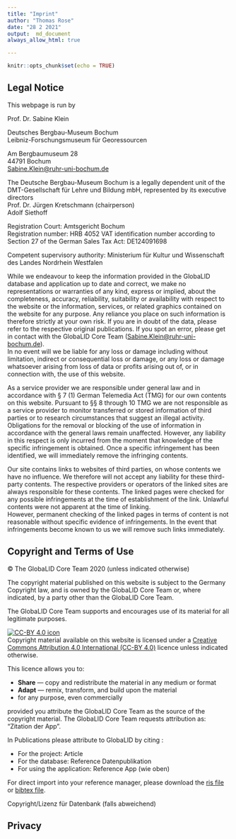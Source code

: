 ```yaml
---
title: "Imprint"
author: "Thomas Rose"
date: "28 2 2021"
output:  md_document
always_allow_html: true

---
```


```r
knitr::opts_chunk$set(echo = TRUE)

```

## Legal Notice 

This webpage is run by 

Prof. Dr. Sabine Klein

Deutsches Bergbau-Museum Bochum  
Leibniz-Forschungsmuseum für Georessourcen

Am Bergbaumuseum 28  
44791 Bochum  
[Sabine.Klein@ruhr-uni-bochum.de](mailto:Sabine.Klein@ruhr-uni-bochum.de)  

The Deutsche Bergbau-Museum Bochum is a legally dependent unit of the DMT-Gesellschaft für Lehre und Bildung mbH, represented by its executive directors  
Prof. Dr. Jürgen Kretschmann (chairperson)  
Adolf Siethoff  

Registration Court: Amtsgericht Bochum  
Registration number: HRB 4052
VAT identification number according to Section 27 of the German Sales Tax Act: DE124091698

Competent supervisory authority: Ministerium für Kultur und Wissenschaft des Landes Nordrhein Westfalen  

While we endeavour to keep the information provided in the GlobaLID database and application up to date and correct, we make no representations or warranties of any kind, express or implied, about the completeness, accuracy, reliability, suitability or availability with respect to the website or the information, services, or related graphics contained on the website for any purpose. Any reliance you place on such information is therefore strictly at your own risk. If you are in doubt of the data, please refer to the respective original publications. If you spot an error, please get in contact with the GlobaLID Core Team ([Sabine.Klein@ruhr-uni-bochum.de](mailto:Sabine.Klein@ruhr-uni-bochum.de)).  
In no event will we be liable for any loss or damage including without limitation, indirect or consequential loss or damage, or any loss or damage whatsoever arising from loss of data or profits arising out of, or in connection with, the use of this website.

As a service provider we are responsible under general law and in accordance with § 7 (1) German Telemedia Act (TMG) for our own contents on this website. Pursuant to §§ 8 through 10 TMG we are not responsible as a service provider to monitor transferred or stored information of third parties or to research circumstances that suggest an illegal activity.  
Obligations for the removal or blocking of the use of information in accordance with the general laws remain unaffected. However, any liability in this respect is only incurred from the moment that knowledge of the specific infringement is obtained. Once a specific infringement has been identified, we will immediately remove the infringing contents.

Our site contains links to websites of third parties, on whose contents we have no influence. We therefore will not accept any liability for these third-party contents. The respective providers or operators of the linked sites are always responsible for these contents. The linked pages were checked for any possible infringements at the time of establishment of the link. Unlawful contents were not apparent at the time of linking.  
However, permanent checking of the linked pages in terms of content is not reasonable without specific evidence of infringements. In the event that infringements become known to us we will remove such links immediately.

## Copyright and Terms of Use

© The GlobaLID Core Team 2020 (unless indicated otherwise)

The copyright material published on this website is subject to the Germany Copyright law, and is owned by the GlobaLID Core Team or, where indicated, by a party other than the GlobaLID Core Team.

The GlobaLID Core Team supports and encourages use of its material for all legitimate purposes.

[![CC-BY 4.0 icon](https://i.creativecommons.org/l/by/4.0/88x31.png)](http://creativecommons.org/licenses/by/4.0/)  
Copyright material available on this website is licensed under a [Creative Commons Attribution 4.0 International (CC-BY 4.0)](https://creativecommons.org/licenses/by/4.0/) licence unless indicated otherwise.

This licence allows you to:

* **Share** — copy and redistribute the material in any medium or format
* **Adapt** — remix, transform, and build upon the material
* for any purpose, even commercially

provided you attribute the GlobaLID Core Team as the source of the copyright material. The GlobaLID Core Team requests attribution as:  
"Zitation der App". 

In Publications please attribute to GlobaLID by citing : 

* For the project: Article
* For the database: Reference Datenpublikation
* For using the application: Reference App (wie oben)

For direct import into your reference manager, please download the [ris file](Link) or [bibtex file](Link).

Copyright/Lizenz für Datenbank (falls abweichend)

## Privacy
